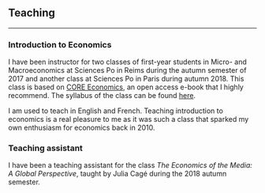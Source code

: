 ##

## Teaching
***

### Introduction to Economics
I have been instructor for two classes of first-year students in Micro- and Macroeconomics at Sciences Po in Reims during the autumn semester of 2017 and another class at Sciences Po in Paris during autumn 2018. This class is based on [CORE Economics](http://www.core-econ.org/), an open access e-book that I highly recommend. The syllabus of the class can be found [here](Syllabus2017_EN.pdf).

I am used to teach in English and French. Teaching introduction to economics is a real pleasure to me as it was such a class that sparked my own enthusiasm for economics back in 2010.


###

### Teaching assistant
I have been a teaching assistant for the class *The Economics of the Media: A Global Perspective*, taught by Julia Cagé during the 2018 autumn semester.






